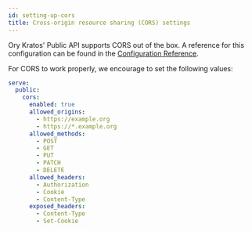 ```yaml
---
id: setting-up-cors
title: Cross-origin resource sharing (CORS) settings
---
```


Ory Kratos' Public API supports CORS out of the box. A reference for this configuration can be found in the
[Configuration Reference](../reference/configuration.mdx).

For CORS to work properly, we encourage to set the following values:

```yaml
serve:
  public:
    cors:
      enabled: true
      allowed_origins:
        - https://example.org
        - https://*.example.org
      allowed_methods:
        - POST
        - GET
        - PUT
        - PATCH
        - DELETE
      allowed_headers:
        - Authorization
        - Cookie
        - Content-Type
      exposed_headers:
        - Content-Type
        - Set-Cookie
```

